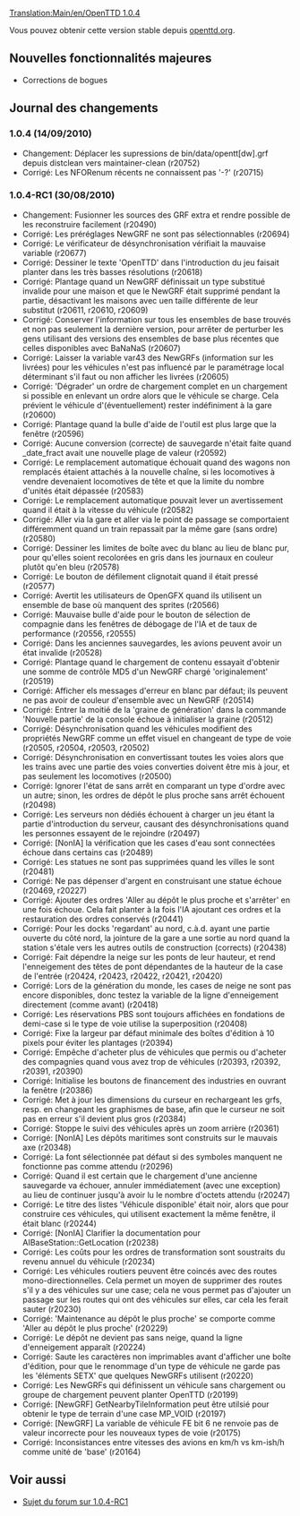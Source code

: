 [[Translation:Main/en/OpenTTD 1.0.4]]
{{en/-}}
{{fr/Livraison|prec=OpenTTD 1.0.3|suiv=OpenTTD 1.0.5|date=14/09/2010}}

Vous pouvez obtenir cette version stable depuis [http://www.openttd.org/en/download-stable/1.0.4 openttd.org].

==Nouvelles fonctionnalités majeures==

* Corrections de bogues

==Journal des changements==

===1.0.4 (14/09/2010)===

* Changement: Déplacer les supressions de bin/data/opentt[dw].grf depuis distclean vers maintainer-clean (r20752)
* Corrigé: Les NFORenum récents ne connaissent pas '-?' (r20715)

===1.0.4-RC1 (30/08/2010)===

* Changement: Fusionner les sources des GRF extra et rendre possible de les reconstruire facilement (r20490)
* Corrigé: Les préréglages NewGRF ne sont pas sélectionnables {{en/Flyspray|4087}} (r20694)
* Corrigé: Le vérificateur de désynchronisation vérifiait la mauvaise variable (r20677)
* Corrigé: Dessiner le texte 'OpenTTD' dans l'introduction du jeu faisait planter dans les très basses résolutions {{en/Flyspray|4081}} (r20618)
* Corrigé: Plantage quand un NewGRF définissait un type substitué invalide pour une maison et que le NewGRF était supprimé pendant la partie, désactivant les maisons avec uen taille différente de leur substitut {{en/Flyspray|3702}} (r20611, r20610, r20609)
* Corrigé: Conserver l'information sur tous les ensembles de base trouvés et non pas seulement la dernière version, pour arrêter de perturber les gens utilisant des versions des ensembles de base plus récentes que celles disponibles avec BaNaNaS (r20607)
* Corrigé: Laisser la variable var43 des NewGRFs (information sur les livrées) pour les véhicules n'est pas influencé par le paramétrage local déterminant s'il faut ou non afficher les livrées {{en/Flyspray|4063}} (r20605)
* Corrigé: 'Dégrader' un ordre de chargement complet en un chargement si possible en enlevant un ordre alors que le véhicule se charge. Cela prévient le véhicule d'(éventuellement) rester indéfiniment à la gare {{en/Flyspray|4075}} (r20600)
* Corrigé: Plantage quand la bulle d'aide de l'outil est plus large que la fenêtre {{en/Flyspray|4066}} (r20596)
* Corrigé: Aucune conversion (correcte) de sauvegarde n'était faite quand _date_fract avait une nouvelle plage de valeur (r20592)
* Corrigé: Le remplacement automatique échouait quand des wagons non remplacés étaient attachés à la nouvelle chaîne, si les locomotives à vendre devenaient locomotives de tête et que la limite du nombre d'unités était dépassée (r20583)
* Corrigé: Le remplacement automatique pouvait lever un avertissement quand il était à la vitesse du véhicule {{en/Flyspray|4044}} (r20582)
* Corrigé: Aller via la gare et aller via le point de passage se comportaient différemment quand un train repassait par la même gare (sans ordre) {{en/Flyspray|4039}} (r20580)
* Corrigé: Dessiner les limites de boîte avec du blanc au lieu de blanc pur, pour qu'elles soient recolorées en gris dans les journaux en couleur plutôt qu'en bleu {{en/Flyspray|4051}} (r20578)
* Corrigé: Le bouton de défilement clignotait quand il était pressé {{en/Flyspray|4043}} (r20577)
* Corrigé: Avertit les utilisateurs de OpenGFX quand ils utilisent un ensemble de base où manquent des sprites (r20566)
* Corrigé: Mauvaise bulle d'aide pour le bouton de sélection de compagnie dans les fenêtres de débogage de l'IA et de taux de performance {{en/Flyspray|4053}} (r20556, r20555)
* Corrigé: Dans les anciennes sauvegardes, les avions peuvent avoir un état invalide (r20528)
* Corrigé: Plantage quand le chargement de contenu essayait d'obtenir une somme de contrôle MD5 d'un NewGRF chargé 'originalement' {{en/Flyspray|4038}} (r20519)
* Corrigé: Afficher els messages d'erreur en blanc par défaut; ils peuvent ne pas avoir de couleur d'ensemble avec un NewGRF (r20514)
* Corrigé: Entrer la moitié de la 'graine de génération' dans la commande 'Nouvelle partie' de la console échoue à initialiser la graine {{en/Flyspray|4036}} (r20512)
* Corrigé: Désynchronisation quand les véhicules modifient des propriétés NewGRF comme un effet visuel en changeant de type de voie {{en/Flyspray|3978}} (r20505, r20504, r20503, r20502)
* Corrigé: Désynchronisation en convertissant toutes les voies alors que les trains avec une partie des voies converties doivent être mis à jour, et pas seulement les locomotives (r20500)
* Corrigé: Ignorer l'état de sans arrêt en comparant un type d'ordre avec un autre; sinon, les ordres de dépôt le plus proche sans arrêt échouent {{en/Flyspray|4030}} (r20498)
* Corrigé: Les serveurs non dédiés échouent à charger un jeu étant la partie d'introduction du serveur, causant des désynchronisations quand les personnes essayent de le rejoindre {{en/Flyspray|3960}} (r20497)
* Corrigé: [NonIA] la vérification que les cases d'eau sont connectées échoue dans certains cas {{en/Flyspray|4031}} (r20489)
* Corrigé: Les statues ne sont pas supprimées quand les villes le sont (r20481)
* Corrigé: Ne pas dépenser d'argent en construisant une statue échoue {{en/Flyspray|3985}} (r20469, r20227)
* Corrigé: Ajouter des ordres 'Aller au dépôt le plus proche et s'arrêter' en une fois échoue. Cela fait planter à la fois l'IA ajoutant ces ordres et la restauration des ordres conservés {{en/Flyspray|4024}} (r20441)
* Corrigé: Pour les docks 'regardant' au nord, c.à.d. ayant une partie ouverte du côté nord, la jointure de la gare a une sortie au nord quand la station s'étale vers les autres outils de construction (corrects) {{en/Flyspray|4022}} (r20438)
* Corrigé: Fait dépendre la neige sur les ponts de leur hauteur, et rend l'enneigement des têtes de pont dépendantes de la hauteur de la case de l'entrée {{en/Flyspray|3947}} (r20424, r20423, r20422, r20421, r20420)
* Corrigé: Lors de la génération du monde, les cases de neige ne sont pas encore disponibles, donc testez la variable de la ligne d'enneigement directement (comme avant) {{en/Flyspray|4017}} (r20418)
* Corrigé: Les réservations PBS sont toujours affichées en fondations de demi-case si le type de voie utilise la superposition {{en/Flyspray|4013}} (r20408)
* Corrigé: Fixe la largeur par défaut minimale des boîtes d'édition à 10 pixels pour éviter les plantages {{en/Flyspray|4010}} (r20394)
* Corrigé: Empêche d'acheter plus de véhicules que permis ou d'acheter des compagnies quand vous avez trop de véhicules {{en/Flyspray|3993}} (r20393, r20392, r20391, r20390)
* Corrigé: Initialise les boutons de financement des industries en ouvrant la fenêtre (r20386)
* Corrigé: Met à jour les dimensions du curseur en rechargeant les grfs, resp. en changeant les graphismes de base, afin que le curseur ne soit pas en erreur s'il devient plus gros (r20384)
* Corrigé: Stoppe le suivi des véhicules après un zoom arrière {{en/Flyspray|3989}} (r20361)
* Corrigé: [NonIA] Les dépôts maritimes sont construits sur le mauvais axe {{en/Flyspray|4004}} (r20348)
* Corrigé: La font sélectionnée pat défaut si des symboles manquent ne fonctionne pas comme attendu (r20296)
* Corrigé: Quand il est certain que le chargement d'une ancienne sauvegarde va échouer, annuler immédiatement (avec une exception) au lieu de continuer jusqu'à avoir lu le nombre d'octets attendu (r20247)
* Corrigé: Le titre des listes 'Véhicule disponible' était noir, alors que pour construire ces véhicules, qui utilisent exactement la même fenêtre, il était blanc (r20244)
* Corrigé: [NonIA] Clarifier la documentation pour AIBaseStation::GetLocation (r20238)
* Corrigé: Les coûts pour les ordres de transformation sont soustraits du revenu annuel du véhicule {{en/Flyspray|3988}} (r20234)
* Corrigé: Les véhicules routiers peuvent être coincés avec des routes mono-directionnelles. Cela permet un moyen de supprimer des routes s'il y a des véhicules sur une case; cela ne vous permet pas d'ajouter un passage sur les routes qui ont des véhicules sur elles, car cela les ferait sauter {{en/Flyspray|3961}} (r20230)
* Corrigé: 'Maintenance au dépôt le plus proche' se comporte comme 'Aller au dépôt le plus proche' {{en/Flyspray|3986}} (r20229)
* Corrigé: Le dépôt ne devient pas sans neige, quand la ligne d'enneigement apparaît {{en/Flyspray|3976}} (r20224)
* Corrigé: Saute les caractères non imprimables avant d'afficher une boîte d'édition, pour que le renommage d'un type de véhicule ne garde pas les 'éléments SETX' que quelques NewGRFs utilisent {{en/Flyspray|3974}} (r20220)
* Corrigé: Les NewGRFs qui définissent un véhicule sans chargement ou groupe de chargement peuvent planter OpenTTD {{en/Flyspray|3964}} (r20199)
* Corrigé: [NewGRF] GetNearbyTileInformation peut être utilsié pour obtenir le type de terrain d'une case MP_VOID {{en/Flyspray|3963}} (r20197)
* Corrigé: [NewGRF] La variable de véhicule FE bit 6 ne renvoie pas de valeur incorrecte pour les nouveaux types de voie (r20175)
* Corrigé: Inconsistances entre vitesses des avions en km/h vs km-ish/h comme unité de 'base' {{en/Flyspray|3870}} (r20164)

== Voir aussi ==
* [http://www.tt-forums.net/viewtopic.php?f=29&t=49880 Sujet du forum sur 1.0.4-RC1]
